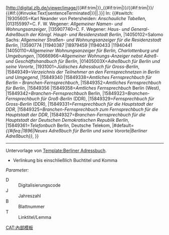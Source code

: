 <onlyinclude>[http://digital.zlb.de/viewer/image/{{#if:trim|{{{D|10089470}}}}}_{{#if:trim|{{{J|9999}}}}}/{{#if:trim|{{{B|1}}}}}/ <span style="font-style:italic;">{{{T|LINKTITEL}}}</span>{{#if:{{#invoke:Text|sentenceTerminated|{{{T|LINKTITEL}}}}}||.}}] In: {{#switch:{{{D|10089470}}}
|19305605=Karl Neander von Petersheiden: ''Anschauliche Tabellen'',
|013155997=C. F. W. Wegener: ''Allgemeiner Namen- und Wohnungsanzeiger'',
|135907740=C. F. Wegener: ''Haus- und General-Adreßbuch der Königl. Haupt- und Residenzstadt Berlin'',
|14050102=Salomo Sachs: ''Allgemeiner Straßen- und Wohnungsanzeiger für die Residenzstadt Berlin'',
|13590774
|11940387
|18979459
|11940433
|11940441
|14050110=''Allgemeiner Wohnungsanzeiger für Berlin, Charlottenburg und Umgebungen'',
|10666966=''Allgemeiner Wohnungs-Anzeiger nebst Adreß- und Geschäftshandbuch für Berlin'',
|01405003X=''Adreßbuch für Berlin und seine Vororte'',
|1931001=''Jüdisches Adressbuch für Gross-Berlin'',
|15849349=''Verzeichnis der Teilnehmer an den Fernsprechnetzen in Berlin und Umgegend'',
|15849340
|15849338=''Amtliches Fernsprechbuch für Berlin – Branchen-Fernsprechbuch'',
|15849352=''Amtliches Fernsprechbuch für Berlin'',
|15849356
|15849358=''Amtliches Fernsprechbuch'' Berlin (West),
|15849342=''Branchen-Fernsprechbuch'' Berlin,
|15849323=''Branchen-Fernsprechbuch für Groß-Berlin'' (DDR),
|15849329=''Fernsprechbuch für Gross-Berlin'' (DDR),
|15849331=''Fernsprechbuch für die Hauptstadt der DDR'',
|15849325=''Branchen-Fernsprechbuch zum Fernsprechbuch für die Hauptstadt der DDR'',
|15849327=''Branchen-Fernsprechbuch für die Hauptstadt der Deutschen Demokratischen Republik Berlin'',
|15849361=''Telefonbuch'' Berlin, Deutsche Telekom,
|#default=''{{#ifeq:{{{J|}}}|1896|Neues Adreßbuch für Berlin und seine Vororte|Berliner Adreßbuch}}'',
}}</onlyinclude>
----
Untervorlage von [[Template:Berliner Adressbuch]].
* Verlinkung bis einschließlich Buchtitel und Komma

''Parameter:''
; D
: Digitalisierungscode
; J
: Jahreszahl
; B
: Blattnummer
; T
: Linktitel/Lemma

[[CAT:內部模板]]